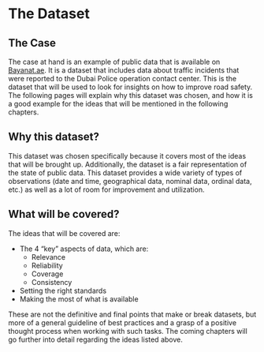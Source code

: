 # The Dataset


## The Case

The case at hand is an example of public data that is available on [Bayanat.ae](https://bayanat.ae). It is a dataset that includes data about traffic incidents that were reported to the Dubai Police operation contact center. This is the dataset that will be used to look for insights on how to improve road safety. The following pages will explain why this dataset was chosen, and how it is a good example for the ideas that will be mentioned in the following chapters.

## Why this dataset?

This dataset was chosen specifically because it covers most of the ideas that will be brought up. Additionally, the dataset is a fair representation of the state of public data. This dataset provides a wide variety of types of observations (date and time, geographical data, nominal data, ordinal data, etc.) as well as a lot of room for improvement and utilization.

## What will be covered?

The ideas that will be covered are: 

- The 4 "key" aspects of data, which are: 
    - Relevance
    - Reliability
    - Coverage
    - Consistency
- Setting the right standards
- Making the most of what is available

These are not the definitive and final points that make or break datasets, but more of a general guideline of best practices and a grasp of a positive thought process when working with such tasks. The coming chapters will go further into detail regarding the ideas listed above.
